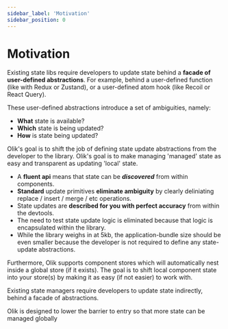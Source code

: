 ```yaml
---
sidebar_label: 'Motivation'
sidebar_position: 0
---
```

# Motivation

Existing state libs require developers to update state behind a **facade of user-defined abstractions**.
For example, behind a user-defined function (like with Redux or Zustand), or a user-defined atom hook (like Recoil or React Query).

These user-defined abstractions introduce a set of ambiguities, namely:
* **What** state is available?
* **Which** state is being updated?
* **How** is state being updated?

Olik's goal is to shift the job of defining state update abstractions from the developer to the library.
Olik's goal is to make managing 'managed' state as easy and transparent as updating 'local' state.
* A **fluent api** means that state can be ***discovered*** from within components.
* **Standard** update primitives **eliminate ambiguity** by clearly deliniating replace / insert / merge / etc operations.
* State updates are **described for you with perfect accuracy** from within the devtools.
* The need to test state update logic is eliminated because that logic is encapsulated within the library.
* While the library weighs in at 5kb, the application-bundle size should be even smaller because the developer is not required to define any state-update abstractions.

Furthermore, Olik supports component stores which will automatically nest inside a global store (if it exists).
The goal is to shift local component state into your store(s) by making it as easy (if not easier) to work with.



Existing state managers require developers to update state indirectly, behind a facade of abstractions.

Olik is designed to lower the barrier to entry so that more state can be managed globally